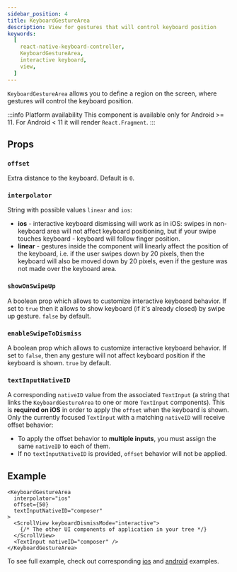 ```yaml
---
sidebar_position: 4
title: KeyboardGestureArea
description: View for gestures that will control keyboard position
keywords:
  [
    react-native-keyboard-controller,
    KeyboardGestureArea,
    interactive keyboard,
    view,
  ]
---
```



<div style={{ display: "flex", justifyContent: "center", marginBottom: 20 }}>
  <Lottie
    className="lottie"
    animationData={lottie}
    style={{ width: 400, height: 400 }}
    loop
  />
</div>

`KeyboardGestureArea` allows you to define a region on the screen, where gestures will control the keyboard position.

:::info Platform availability
This component is available only for Android >= 11. For Android < 11 it will render `React.Fragment`.
:::

## Props

### `offset`

Extra distance to the keyboard. Default is `0`.

### `interpolator` <div className="label android"></div>

String with possible values `linear` and `ios`:

- **ios** - interactive keyboard dismissing will work as in iOS: swipes in non-keyboard area will not affect keyboard positioning, but if your swipe touches keyboard - keyboard will follow finger position.
- **linear** - gestures inside the component will linearly affect the position of the keyboard, i.e. if the user swipes down by 20 pixels, then the keyboard will also be moved down by 20 pixels, even if the gesture was not made over the keyboard area.

### `showOnSwipeUp` <div className="label android"></div>

A boolean prop which allows to customize interactive keyboard behavior. If set to `true` then it allows to show keyboard (if it's already closed) by swipe up gesture. `false` by default.

### `enableSwipeToDismiss` <div className="label android"></div>

A boolean prop which allows to customize interactive keyboard behavior. If set to `false`, then any gesture will not affect keyboard position if the keyboard is shown. `true` by default.

### `textInputNativeID` <div className="label ios"></div>

A corresponding `nativeID` value from the associated `TextInput` (a string that links the `KeyboardGestureArea` to one or more `TextInput` components). This is **required on iOS** in order to apply the `offset` when the keyboard is shown. Only the currently focused `TextInput` with a matching `nativeID` will receive offset behavior:

- To apply the offset behavior to **multiple inputs**, you must assign the same `nativeID` to each of them.
- If no `textInputNativeID` is provided, `offset` behavior will not be applied.

## Example

```tsx
<KeyboardGestureArea
  interpolator="ios"
  offset={50}
  textInputNativeID="composer"
>
  <ScrollView keyboardDismissMode="interactive">
    {/* The other UI components of application in your tree */}
  </ScrollView>
  <TextInput nativeID="composer" />
</KeyboardGestureArea>
```

To see full example, check out corresponding [ios](https://github.com/kirillzyusko/react-native-keyboard-controller/tree/main/example/src/screens/Examples/InteractiveKeyboardIOS/index.tsx) and [android](https://github.com/kirillzyusko/react-native-keyboard-controller/tree/main/example/src/screens/Examples/InteractiveKeyboard/index.tsx) examples.
